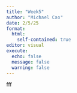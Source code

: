 ```yaml
---
title: "Week5"
author: "Michael Cao"
date: 2/5/25
format:
  html:
    self-contained: true
editor: visual
execute:
  echo: false
  message: false
  warning: false
---
```

fff